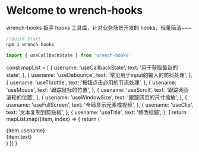 
<Meta title='Introduction' />

<style>
  {`
    .title {
      color: #ff3399;
    }
    .use {
      width: 200px;
      text-align: center;
      background: #ff3399;
      color: #fff;
    }
    .use-box {
      display: flex;
      margin-bottom: 20px;
    }
    .desc {
      width: 400px;
      text-align: center;
      background: #eee;
      color: #000;
    }
  `}
</style>

<h1 className='title'>Welcome to wrench-hooks</h1>

wrench-hooks 扳手 hooks 工具库，针对<span className='title'>业务场景</span>开发的 hooks，轻量简洁~~~

```js
//Quick Start
npm i wrench-hooks

import { useCallbackState } from 'wrench-hooks'
```

  const mapList = [
    {
      usename: 'useCallbackState',
      text: '用于获取最新的 state',
    },
    {
      usename: 'useDebounce',
      text: '常见用于input的输入的防抖处理',
    },
    {
      usename: 'useThrottle',
      text: '按钮点击必用的节流处理',
    },
    {
      usename: 'useMouce',
      text: '跟踪鼠标的位置',
    },
    {
      usename: 'useScroll',
      text: '跟踪网页滚轮的位置',
    },
    {
      usename: 'useWindowSize',
      text: '跟踪网页的尺寸缩放',
    },
    {
      usename: 'useFullScreen',
      text: '全局显示元素或视频',
    },
    {
      usename: 'useClip',
      text: '文本复制到剪贴板',
    },
    {
      usename: 'useTitle',
      text: '修改标题',
    },
  ]
  return mapList.map((item, index) => {
    return (
      <div className='use-box' key={index}>
        <div className='use'>{item.usename}</div> <div className='desc'>{item.text}</div>
      </div>
    )
  })
}

<UseText> </UseText>

